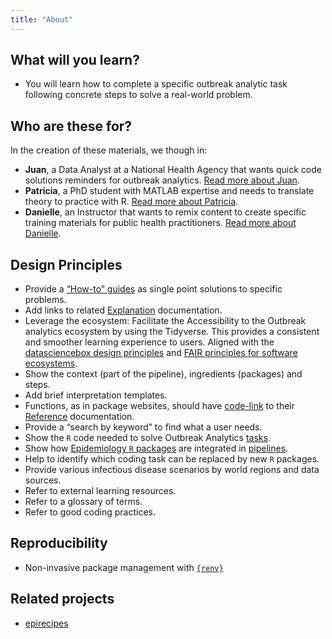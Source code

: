 ```yaml
---
title: "About"
---
```


## What will you learn?

-   You will learn how to complete a specific outbreak analytic task following concrete steps to solve a real-world problem.

## Who are these for?

In the creation of these materials, we though in:

-   __Juan__, a Data Analyst at a National Health Agency that wants quick code solutions reminders for outbreak analytics. [Read more about Juan](https://epiverse-trace.github.io/personas/juan-datero.html).
-   __Patricia__, a PhD student with MATLAB expertise and needs to translate theory to practice with R. [Read more about Patricia](https://epiverse-trace.github.io/personas/patricia-discoverer.html).
<!-- -   Celina, a Post-doc and fluent R user who needs to keep up-to-date with the latest package developments. -->
- __Danielle__, an Instructor that wants to remix content to create specific training materials for public health practitioners. [Read more about Danielle](danielle-entretrainer.qmd).

## Design Principles

- Provide a ["How-to" guides](https://documentation.divio.com/how-to-guides/) as single point solutions to specific problems.
- Add links to related [Explanation](https://documentation.divio.com/explanation/) documentation.
- Leverage the ecosystem: Facilitate the Accessibility to the Outbreak analytics ecosystem by using the Tidyverse. This provides a consistent and smoother learning experience to users. Aligned with the [datasciencebox design principles](https://datasciencebox.org/01-design-principles.html#leverage-the-ecosystem) and [FAIR principles for software ecosystems](https://onlinelibrary.wiley.com/doi/full/10.1111/gcb.15409).
- Show the context (part of the pipeline), ingredients (packages) and steps.
- Add brief interpretation templates.
- Functions, as in package websites, should have [code-link](https://downlit.r-lib.org/) to their [Reference](https://documentation.divio.com/reference/) documentation.
- Provide a "search by keyword" to find what a user needs.
-   Show the `R` code needed to solve Outbreak Analytics [tasks](index.qmd).
-   Show how [Epidemiology `R` packages](https://cran.r-project.org/web/views/Epidemiology.html) are integrated in [pipelines](index.qmd).
-   Help to identify which coding task can be replaced by new `R` packages.
-   Provide various infectious disease scenarios by world regions and data sources.
-   Refer to external learning resources.
-   Refer to a glossary of terms.
-   Refer to good coding practices.

## Reproducibility

-   Non-invasive package management with [`{renv}`](https://rstudio.github.io/renv/)

## Related projects

-   [epirecipes](http://epirecip.es/epicookbook/)

